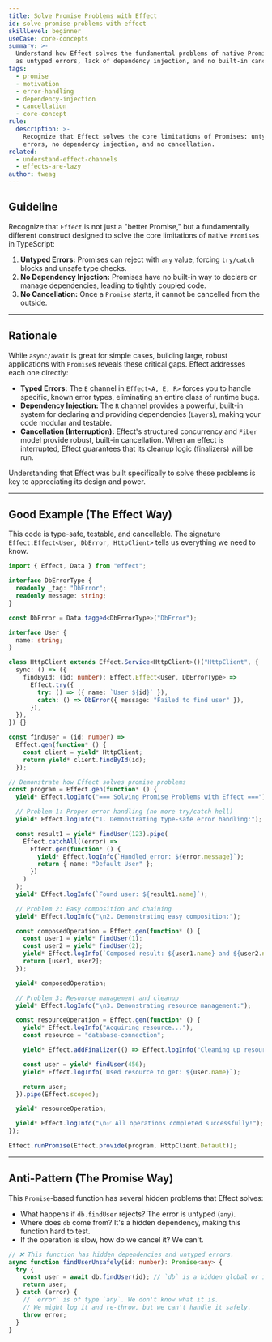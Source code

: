 ```yaml
---
title: Solve Promise Problems with Effect
id: solve-promise-problems-with-effect
skillLevel: beginner
useCase: core-concepts
summary: >-
  Understand how Effect solves the fundamental problems of native Promises, such
  as untyped errors, lack of dependency injection, and no built-in cancellation.
tags:
  - promise
  - motivation
  - error-handling
  - dependency-injection
  - cancellation
  - core-concept
rule:
  description: >-
    Recognize that Effect solves the core limitations of Promises: untyped
    errors, no dependency injection, and no cancellation.
related:
  - understand-effect-channels
  - effects-are-lazy
author: tweag
---
```


## Guideline

Recognize that `Effect` is not just a "better Promise," but a fundamentally different construct designed to solve the core limitations of native `Promise`s in TypeScript:
1.  **Untyped Errors:** Promises can reject with `any` value, forcing `try/catch` blocks and unsafe type checks.
2.  **No Dependency Injection:** Promises have no built-in way to declare or manage dependencies, leading to tightly coupled code.
3.  **No Cancellation:** Once a `Promise` starts, it cannot be cancelled from the outside.

---

## Rationale

While `async/await` is great for simple cases, building large, robust applications with `Promise`s reveals these critical gaps. Effect addresses each one directly:

-   **Typed Errors:** The `E` channel in `Effect<A, E, R>` forces you to handle specific, known error types, eliminating an entire class of runtime bugs.
-   **Dependency Injection:** The `R` channel provides a powerful, built-in system for declaring and providing dependencies (`Layer`s), making your code modular and testable.
-   **Cancellation (Interruption):** Effect's structured concurrency and `Fiber` model provide robust, built-in cancellation. When an effect is interrupted, Effect guarantees that its cleanup logic (finalizers) will be run.

Understanding that Effect was built specifically to solve these problems is key to appreciating its design and power.

---

## Good Example (The Effect Way)

This code is type-safe, testable, and cancellable. The signature `Effect.Effect<User, DbError, HttpClient>` tells us everything we need to know.

```typescript
import { Effect, Data } from "effect";

interface DbErrorType {
  readonly _tag: "DbError";
  readonly message: string;
}

const DbError = Data.tagged<DbErrorType>("DbError");

interface User {
  name: string;
}

class HttpClient extends Effect.Service<HttpClient>()("HttpClient", {
  sync: () => ({
    findById: (id: number): Effect.Effect<User, DbErrorType> =>
      Effect.try({
        try: () => ({ name: `User ${id}` }),
        catch: () => DbError({ message: "Failed to find user" }),
      }),
  }),
}) {}

const findUser = (id: number) =>
  Effect.gen(function* () {
    const client = yield* HttpClient;
    return yield* client.findById(id);
  });

// Demonstrate how Effect solves promise problems
const program = Effect.gen(function* () {
  yield* Effect.logInfo("=== Solving Promise Problems with Effect ===");

  // Problem 1: Proper error handling (no more try/catch hell)
  yield* Effect.logInfo("1. Demonstrating type-safe error handling:");

  const result1 = yield* findUser(123).pipe(
    Effect.catchAll((error) =>
      Effect.gen(function* () {
        yield* Effect.logInfo(`Handled error: ${error.message}`);
        return { name: "Default User" };
      })
    )
  );
  yield* Effect.logInfo(`Found user: ${result1.name}`);

  // Problem 2: Easy composition and chaining
  yield* Effect.logInfo("\n2. Demonstrating easy composition:");

  const composedOperation = Effect.gen(function* () {
    const user1 = yield* findUser(1);
    const user2 = yield* findUser(2);
    yield* Effect.logInfo(`Composed result: ${user1.name} and ${user2.name}`);
    return [user1, user2];
  });

  yield* composedOperation;

  // Problem 3: Resource management and cleanup
  yield* Effect.logInfo("\n3. Demonstrating resource management:");

  const resourceOperation = Effect.gen(function* () {
    yield* Effect.logInfo("Acquiring resource...");
    const resource = "database-connection";

    yield* Effect.addFinalizer(() => Effect.logInfo("Cleaning up resource..."));

    const user = yield* findUser(456);
    yield* Effect.logInfo(`Used resource to get: ${user.name}`);

    return user;
  }).pipe(Effect.scoped);

  yield* resourceOperation;

  yield* Effect.logInfo("\n✅ All operations completed successfully!");
});

Effect.runPromise(Effect.provide(program, HttpClient.Default));

```

---

## Anti-Pattern (The Promise Way)

This `Promise`-based function has several hidden problems that Effect solves:
-   What happens if `db.findUser` rejects? The error is untyped (`any`).
-   Where does `db` come from? It's a hidden dependency, making this function hard to test.
-   If the operation is slow, how do we cancel it? We can't.

```typescript
// ❌ This function has hidden dependencies and untyped errors.
async function findUserUnsafely(id: number): Promise<any> {
  try {
    const user = await db.findUser(id); // `db` is a hidden global or import
    return user;
  } catch (error) {
    // `error` is of type `any`. We don't know what it is.
    // We might log it and re-throw, but we can't handle it safely.
    throw error;
  }
}
```
